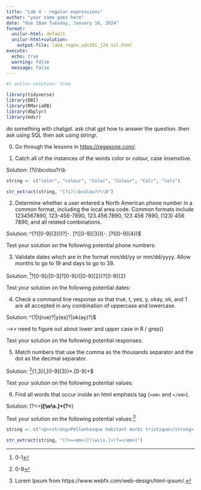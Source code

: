 ```yaml
---
title: "Lab 4 - regular expressions"
author: "your name goes here"
date: "due 10am Tuesday, January 16, 2024"
format: 
  unilur-html: default
  unilur-html+solution:
    output-file: lab4_regex_sds261_j24_sol.html
execute:
  echo: true
  warning: false
  message: false
---
```


```r
#| unilur-solution: true

library(tidyverse)
library(DBI)
library(RMariaDB)
library(dbplyr)
library(mdsr)
```


do something with chatgpt.  ask chat gpt how to answer the question. then ask using SQL then ask using stringr.

0. Go through the lessons in <a href = "https://regexone.com/" target = "_blank">https://regexone.com/</a>.


1. Catch all of the instances of the words color or colour, case insensitive.

Solution: (?i)\\bcolou?r\\b

```r
string <- c("color", "colour", "Color", "Colour", "Colr", "cols")

str_extract(string, "(?i)\\bcolou?r\\b")
```


2. Determine whether a user entered a North American phone number in a common format, including the local area code.  Common formats include 1234567890, 123-456-7890, 123.456.7890, 123 456 7890, (123) 456 7890, and all related combinations.

Solution:  ^\(?([0-9]{3})\)?[-. ]?([0-9]{3})[-. ]?([0-9]{4})$

Test your solution on the following potential phone numbers:

3. Validate dates which are in the format mm/dd/yy or mm/dd/yyyy.  Allow months to go to 19 and days to go to 39.

Solution: ^[0-1]?[0-9]/[0-3]?[0-9]/([0-9]{2})?[0-9]{2}


Test your solution on the following potential dates:



4. Check a command line response so that true, t, yes, y, okay, ok, and 1 are all accepted in any combination of uppercase and lowercase.

Solution: ^(1|t(rue)?|y(es)?|ok(ay)?)$

-->>  need to figure out about lower and upper case in R / grep()

Test your solution on the following potential responses: 


5. Match numbers that use the comma as the thousands separator and the dot as the decimal separator.

Solution:  ^[0-9]{1,3}(,[0-9]{3})*\.[0-9]+$

Test your solution on the following potential values:



6. Find all words that occur inside an html emphasis tag (`<em>` and `</em>`).

Solution: (?<=<b>)[\\w\\s.]+(?=</b>)

Test your solution on the following potential values:^[Lorem Ipsum from https://www.webfx.com/web-design/html-ipsum/.]

```r
string <- c("<p><strong>Pellentesque habitant morbi tristique</strong> senectus et netus et malesuada fames ac turpis egestas. Vestibulum tortor quam, feugiat vitae, ultricies eget, tempor sit amet, ante. Donec eu libero sit amet quam egestas semper. <em>Aenean ultricies mi vitae est.</em> Mauris placerat eleifend leo. Quisque sit amet est et sapien ullamcorper pharetra. Vestibulum erat wisi, condimentum sed, <code>commodo vitae</code>, ornare sit amet, wisi. Aenean fermentum, elit eget tincidunt condimentum, eros ipsum rutrum orci, sagittis tempus lacus enim ac dui. <a href='#'>Donec non enim</a> in turpis pulvinar facilisis. Ut felis.</p>")

str_extract(string, "(?<=<em>)[\\w\\s.]+(?=</em>)")
```

